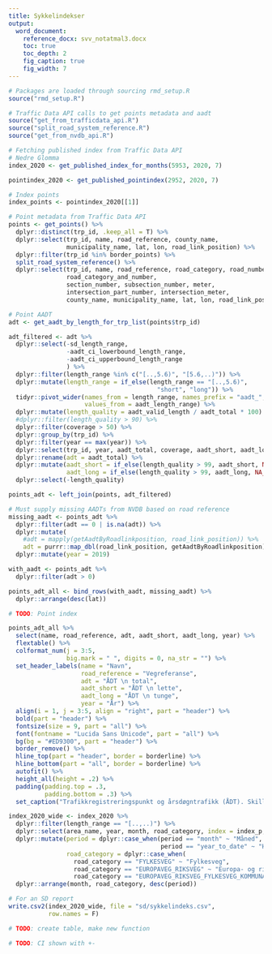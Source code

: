 ```yaml
---
title: Sykkelindekser
output: 
  word_document:
    reference_docx: svv_notatmal3.docx
    toc: true
    toc_depth: 2
    fig_caption: true
    fig_width: 7
---
```


```r
# Packages are loaded through sourcing rmd_setup.R
source("rmd_setup.R")

# Traffic Data API calls to get points metadata and aadt
source("get_from_trafficdata_api.R")
source("split_road_system_reference.R")
source("get_from_nvdb_api.R")
```



```r
# Fetching published index from Traffic Data API
# Nedre Glomma
index_2020 <- get_published_index_for_months(5953, 2020, 7)

pointindex_2020 <- get_published_pointindex(2952, 2020, 7)

# Index points
index_points <- pointindex_2020[[1]]

# Point metadata from Traffic Data API
points <- get_points() %>%
  dplyr::distinct(trp_id, .keep_all = T) %>%
  dplyr::select(trp_id, name, road_reference, county_name,
                municipality_name, lat, lon, road_link_position) %>% 
  dplyr::filter(trp_id %in% border_points) %>% 
  split_road_system_reference() %>% 
  dplyr::select(trp_id, name, road_reference, road_category, road_number,
                road_category_and_number,
                section_number, subsection_number, meter,
                intersection_part_number, intersection_meter,
                county_name, municipality_name, lat, lon, road_link_position)

# Point AADT
adt <- get_aadt_by_length_for_trp_list(points$trp_id)

adt_filtered <- adt %>%
  dplyr::select(-sd_length_range, 
                -aadt_ci_lowerbound_length_range,
                -aadt_ci_upperbound_length_range
                ) %>% 
  dplyr::filter(length_range %in% c("[..,5.6)", "[5.6,..)")) %>%
  dplyr::mutate(length_range = if_else(length_range == "[..,5.6)",
                                         "short", "long")) %>%
  tidyr::pivot_wider(names_from = length_range, names_prefix = "aadt_",
                     values_from = aadt_length_range) %>%
  dplyr::mutate(length_quality = aadt_valid_length / aadt_total * 100) %>%
  #dplyr::filter(length_quality > 90) %>%
  dplyr::filter(coverage > 50) %>%
  dplyr::group_by(trp_id) %>%
  dplyr::filter(year == max(year)) %>%
  dplyr::select(trp_id, year, aadt_total, coverage, aadt_short, aadt_long, length_quality) %>%
  dplyr::rename(adt = aadt_total) %>% 
  dplyr::mutate(aadt_short = if_else(length_quality > 99, aadt_short, NA_real_),
                aadt_long = if_else(length_quality > 99, aadt_long, NA_real_)) %>% 
  dplyr::select(-length_quality)

points_adt <- left_join(points, adt_filtered)

# Must supply missing AADTs from NVDB based on road reference
missing_aadt <- points_adt %>%
  dplyr::filter(adt == 0 | is.na(adt)) %>%
  dplyr::mutate(
    #adt = mapply(getAadtByRoadlinkposition, road_link_position)) %>%
    adt = purrr::map_dbl(road_link_position, getAadtByRoadlinkposition)) %>%
  dplyr::mutate(year = 2019)

with_aadt <- points_adt %>%
  dplyr::filter(adt > 0)

points_adt_all <- bind_rows(with_aadt, missing_aadt) %>%
  dplyr::arrange(desc(lat))

# TODO: Point index
```

```r
points_adt_all %>%
  select(name, road_reference, adt, aadt_short, aadt_long, year) %>%
  flextable() %>%
  colformat_num(j = 3:5,
                big.mark = " ", digits = 0, na_str = "") %>%
  set_header_labels(name = "Navn",
                    road_reference = "Vegreferanse",
                    adt = "ÅDT \n total",
                    aadt_short = "ÅDT \n lette",
                    aadt_long = "ÅDT \n tunge",
                    year = "År") %>%
  align(i = 1, j = 3:5, align = "right", part = "header") %>%
  bold(part = "header") %>%
  fontsize(size = 9, part = "all") %>%
  font(fontname = "Lucida Sans Unicode", part = "all") %>%
  bg(bg = "#ED9300", part = "header") %>%
  border_remove() %>%
  hline_top(part = "header", border = borderline) %>%
  hline_bottom(part = "all", border = borderline) %>%
  autofit() %>%
  height_all(height = .2) %>%
  padding(padding.top = .3,
          padding.bottom = .3) %>%
  set_caption("Trafikkregistreringspunkt og årsdøgntrafikk (ÅDT). Skillet mellom lette og tunge kjøretøy er basert på målt lengde kortere eller lengre enn 5,6 m. Der ÅDT for lette og tunge er utelatt fra tabellen, er datagrunnlaget for dårlig til at tall kan presenteres. Summen av lette og tunge kan avvike noe fra totalen på grunn av avrunding.")
```



```r
index_2020_wide <- index_2020 %>% 
  dplyr::filter(length_range == "[..,..)") %>% 
  dplyr::select(area_name, year, month, road_category, index = index_p, period) %>% 
  dplyr::mutate(period = dplyr::case_when(period == "month" ~ "Måned",
                                          period == "year_to_date" ~ "Hittil i år"),
                road_category = dplyr::case_when(
                  road_category == "FYLKESVEG" ~ "Fylkesveg",
                  road_category == "EUROPAVEG_RIKSVEG" ~ "Europa- og riksveg",
                  road_category == "EUROPAVEG_RIKSVEG_FYLKESVEG_KOMMUNALVEG" ~ "Europa-, riks- og fylkesveg")) %>% 
  dplyr::arrange(month, road_category, desc(period))

# For an SD report
write.csv2(index_2020_wide, file = "sd/sykkelindeks.csv",
           row.names = F)

# TODO: create table, make new function

# TODO: CI shown with +-
```



